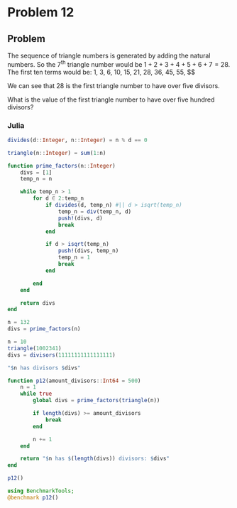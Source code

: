 # Problem 12 {.unnumbered}

::: {.callout-note icon=false}
## Problem

<p>The sequence of triangle numbers is generated by adding the natural numbers. So the $7$<sup>th</sup> triangle number would be $1 + 2 + 3 + 4 + 5 + 6 + 7 = 28$. The first ten terms would be:
1, 3, 6, 10, 15, 21, 28, 36, 45, 55, \dots$$</p>
<p>We can see that $28$ is the first triangle number to have over five divisors.</p>
<p>What is the value of the first triangle number to have over five hundred divisors?</p>

:::

### Julia

```julia
divides(d::Integer, n::Integer) = n % d == 0

triangle(n::Integer) = sum(1:n)
```

```julia
function prime_factors(n::Integer)
    divs = [1]
    temp_n = n

    while temp_n > 1
        for d ∈ 2:temp_n
            if divides(d, temp_n) #|| d > isqrt(temp_n)
                temp_n = div(temp_n, d)
                push!(divs, d)
                break
            end

            if d > isqrt(temp_n)
                push!(divs, temp_n)
                temp_n = 1
                break
            end

        end
    end

    return divs
end
```

```julia
n = 132
divs = prime_factors(n)


```

```julia
n = 10
triangle(1002341)
divs = divisors(11111111111111111)

"$n has divisors $divs"
```

```julia
function p12(amount_divisors::Int64 = 500)
    n = 1
    while true 
        global divs = prime_factors(triangle(n))

        if length(divs) >= amount_divisors
            break
        end

        n += 1
    end

    return "$n has $(length(divs)) divisors: $divs"
end
```

```julia
p12()

using BenchmarkTools;
@benchmark p12()
```